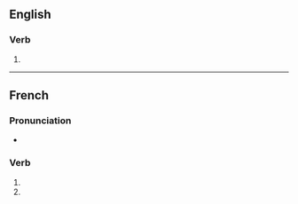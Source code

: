 {{also|militarisés}}

==English==

===Verb===
{{head|en|verb form}}

# {{en-third-person singular of|militarise}}

----

==French==

===Pronunciation===
* {{homophones|lang=fr|militarise|militarisent}}

===Verb===
{{fr-verb-form}}

# {{inflection of|militariser||2|s|pres|indc|lang=fr}}
# {{inflection of|militariser||2|s|pres|subj|lang=fr}}